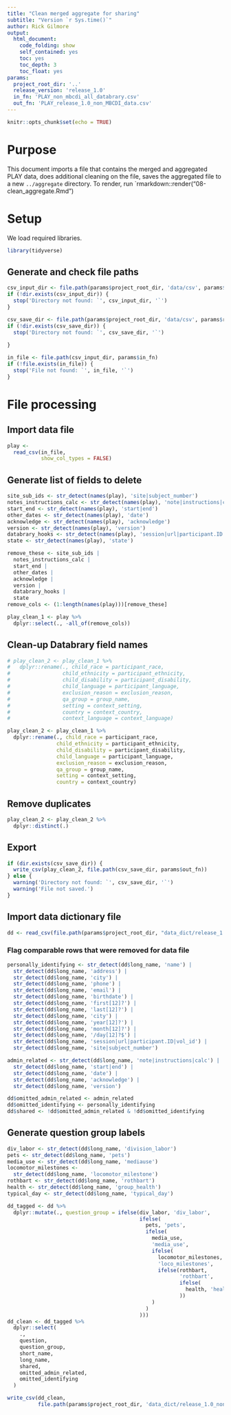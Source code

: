 ```yaml
---
title: "Clean merged aggregate for sharing"
subtitle: "Version `r Sys.time()`"
author: Rick Gilmore
output: 
  html_document:
    code_folding: show
    self_contained: yes
    toc: yes
    toc_depth: 3
    toc_float: yes
params:
  project_root_dir: '..'
  release_version: 'release_1.0'
  in_fn: 'PLAY_non_mbcdi_all_databrary.csv'
  out_fn: 'PLAY_release_1.0_non_MBCDI_data.csv'
---
```


```r
knitr::opts_chunk$set(echo = TRUE)
```

# Purpose

This document imports a file that contains the merged and aggregated PLAY data, does additional cleaning on the file,  saves the aggregated file to a new `../aggregate` directory. 
To render, run `rmarkdown::render("08-clean_aggregate.Rmd")

# Setup

We load required libraries.

```r
library(tidyverse)
```

## Generate and check file paths

```r
csv_input_dir <- file.path(params$project_root_dir, 'data/csv', params$release_version, 'aggregate')
if (!dir.exists(csv_input_dir)) {
  stop('Directory not found: `', csv_input_dir, '`')
}

csv_save_dir <- file.path(params$project_root_dir, 'data/csv', params$release_version, 'aggregate')
if (!dir.exists(csv_save_dir)) {
  stop('Directory not found: `', csv_save_dir, '`')
  
}

in_file <- file.path(csv_input_dir, params$in_fn)
if (!file.exists(in_file)) {
  stop('File not found: `', in_file, '`')
}
```

# File processing

## Import data file

```r
play <-
  read_csv(in_file,
           show_col_types = FALSE)
```

## Generate list of fields to delete

```r
site_sub_ids <- str_detect(names(play), 'site|subject_number')
notes_instructions_calc <- str_detect(names(play), 'note|instructions|calc')
start_end <- str_detect(names(play), 'start|end')
other_dates <- str_detect(names(play), 'date')
acknowledge <- str_detect(names(play), 'acknowledge')
version <- str_detect(names(play), 'version')
databrary_hooks <- str_detect(names(play), 'session|url|participant.ID|vol_id')
state <- str_detect(names(play), 'state')

remove_these <- site_sub_ids |
  notes_instructions_calc | 
  start_end | 
  other_dates | 
  acknowledge | 
  version | 
  databrary_hooks | 
  state
remove_cols <- (1:length(names(play)))[remove_these]

play_clean_1 <- play %>%
  dplyr::select(., -all_of(remove_cols))
```

## Clean-up Databrary field names

```r
# play_clean_2 <- play_clean_1 %>%
#   dplyr::rename(., child_race = participant_race,
#                 child_ethnicity = participant_ethnicity,
#                 child_disability = participant_disability,
#                 child_language = participant_language,
#                 exclusion_reason = exclusion_reason,
#                 qa_group = group_name,
#                 setting = context_setting,
#                 country = context_country,
#                 context_language = context_language)

play_clean_2 <- play_clean_1 %>%
  dplyr::rename(., child_race = participant_race,
                child_ethnicity = participant_ethnicity,
                child_disability = participant_disability,
                child_language = participant_language,
                exclusion_reason = exclusion_reason,
                qa_group = group_name,
                setting = context_setting,
                country = context_country)
```

## Remove duplicates

```r
play_clean_2 <- play_clean_2 %>%
  dplyr::distinct(.)
```

## Export

```r
if (dir.exists(csv_save_dir)) {
  write_csv(play_clean_2, file.path(csv_save_dir, params$out_fn))
} else {
  warning('Directory not found: `', csv_save_dir, '`')
  warning('File not saved.')
}
```

## Import data dictionary file

```r
dd <- read_csv(file.path(params$project_root_dir, "data_dict/release_1.0_non_mbcdi_data_dictionary.csv"), show_col_types = FALSE)
```

### Flag comparable rows that were removed for data file

```r
personally_identifying <- str_detect(dd$long_name, 'name') |
  str_detect(dd$long_name, 'address') |
  str_detect(dd$long_name, 'city') |
  str_detect(dd$long_name, 'phone') |
  str_detect(dd$long_name, 'email') |
  str_detect(dd$long_name, 'birthdate') |
  str_detect(dd$long_name, 'first[12]?') |
  str_detect(dd$long_name, 'last[12]?') |
  str_detect(dd$long_name, 'city') |
  str_detect(dd$long_name, 'year[12]?') |
  str_detect(dd$long_name, 'month[12]?') |
  str_detect(dd$long_name, '/day[12]?$') |
  str_detect(dd$long_name, 'session|url|participant.ID|vol_id') |
  str_detect(dd$long_name, 'site|subject_number')

admin_related <- str_detect(dd$long_name, 'note|instructions|calc') |
  str_detect(dd$long_name, 'start|end') |
  str_detect(dd$long_name, 'date') |
  str_detect(dd$long_name, 'acknowledge') |
  str_detect(dd$long_name, 'version')

dd$omitted_admin_related <- admin_related
dd$omitted_identifying <- personally_identifying
dd$shared <- !dd$omitted_admin_related & !dd$omitted_identifying
```

## Generate question group labels

```r
div_labor <- str_detect(dd$long_name, 'division_labor')
pets <- str_detect(dd$long_name, 'pets')
media_use <- str_detect(dd$long_name, 'mediause')
locomotor_milestones <-
  str_detect(dd$long_name, 'locomotor_milestone')
rothbart <- str_detect(dd$long_name, 'rothbart')
health <- str_detect(dd$long_name, 'group_health')
typical_day <- str_detect(dd$long_name, 'typical_day')

dd_tagged <- dd %>%
  dplyr::mutate(., question_group = ifelse(div_labor, 'div_labor',
                                           ifelse(
                                             pets, 'pets',
                                             ifelse(
                                               media_use,
                                               'media_use',
                                               ifelse(
                                                 locomotor_milestones,
                                                 'loco_milestones',
                                                 ifelse(rothbart,
                                                        'rothbart',
                                                        ifelse(
                                                          health, 'health', ifelse(typical_day, 'typical_day', 'other')
                                                        ))
                                               )
                                             )
                                           )))
dd_clean <- dd_tagged %>%
  dplyr::select(
    .,
    question,
    question_group,
    short_name,
    long_name,
    shared,
    omitted_admin_related,
    omitted_identifying
  )

write_csv(dd_clean,
          file.path(params$project_root_dir, 'data_dict/release_1.0_non_mbcdi_data_dictionary_clean.csv'))
```

